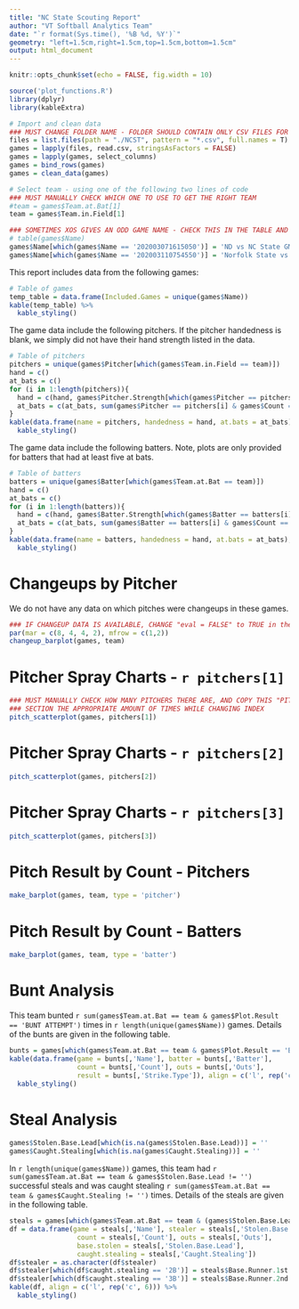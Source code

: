 ```yaml
---
title: "NC State Scouting Report"
author: "VT Softball Analytics Team"
date: "`r format(Sys.time(), '%B %d, %Y')`"
geometry: "left=1.5cm,right=1.5cm,top=1.5cm,bottom=1.5cm"
output: html_document
---
```


```r
knitr::opts_chunk$set(echo = FALSE, fig.width = 10)
```

```r
source('plot_functions.R')
library(dplyr)
library(kableExtra)

# Import and clean data
### MUST CHANGE FOLDER NAME - FOLDER SHOULD CONTAIN ONLY CSV FILES FOR SPECIFIC TEAM
files = list.files(path = "./NCST", pattern = "*.csv", full.names = T)
games = lapply(files, read.csv, stringsAsFactors = FALSE)
games = lapply(games, select_columns)
games = bind_rows(games)
games = clean_data(games)

# Select team - using one of the following two lines of code
### MUST MANUALLY CHECK WHICH ONE TO USE TO GET THE RIGHT TEAM 
#team = games$Team.at.Bat[1]
team = games$Team.in.Field[1]

### SOMETIMES XOS GIVES AN ODD GAME NAME - CHECK THIS IN THE TABLE AND MANUALLY ADJUST ANY ODD ONES
# table(games$Name)
games$Name[which(games$Name == '202003071615050')] = 'ND vs NC State GM 1'
games$Name[which(games$Name == '202003110754550')] = 'Norfolk State vs NC State'
```

This report includes data from the following games:

```r
# Table of games
temp_table = data.frame(Included.Games = unique(games$Name))
kable(temp_table) %>%
  kable_styling()
```

The game data include the following pitchers.  If the pitcher handedness is blank, we simply did not have their hand strength listed in the data.

```r
# Table of pitchers
pitchers = unique(games$Pitcher[which(games$Team.in.Field == team)])
hand = c()
at_bats = c()
for (i in 1:length(pitchers)){
  hand = c(hand, games$Pitcher.Strength[which(games$Pitcher == pitchers[i])[1]])
  at_bats = c(at_bats, sum(games$Pitcher == pitchers[i] & games$Count == '0-0'))
}
kable(data.frame(name = pitchers, handedness = hand, at.bats = at_bats), align = c('l','c','c')) %>%
  kable_styling()
```

The game data include the following batters.  Note, plots are only provided for batters that had at least five at bats.

```r
# Table of batters
batters = unique(games$Batter[which(games$Team.at.Bat == team)])
hand = c()
at_bats = c()
for (i in 1:length(batters)){
  hand = c(hand, games$Batter.Strength[which(games$Batter == batters[i])[1]])
  at_bats = c(at_bats, sum(games$Batter == batters[i] & games$Count == '0-0'))
}
kable(data.frame(name = batters, handedness = hand, at.bats = at_bats), align = c('l','c','c')) %>%
  kable_styling()
```

# Changeups by Pitcher

We do not have any data on which pitches were changeups in these games.

```r
### IF CHANGEUP DATA IS AVAILABLE, CHANGE "eval = FALSE" to TRUE in the line above
par(mar = c(8, 4, 4, 2), mfrow = c(1,2))
changeup_barplot(games, team)
```

# Pitcher Spray Charts - `r pitchers[1]`

```r
### MUST MANUALLY CHECK HOW MANY PITCHERS THERE ARE, AND COPY THIS "PITCHER SPRAY CHART"
### SECTION THE APPROPRIATE AMOUNT OF TIMES WHILE CHANGING INDEX
pitch_scatterplot(games, pitchers[1])
```

# Pitcher Spray Charts - `r pitchers[2]`

```r
pitch_scatterplot(games, pitchers[2])
```

# Pitcher Spray Charts - `r pitchers[3]`

```r
pitch_scatterplot(games, pitchers[3])
```

# Pitch Result by Count - Pitchers

```r
make_barplot(games, team, type = 'pitcher')
```

# Pitch Result by Count - Batters

```r
make_barplot(games, team, type = 'batter')
```

# Bunt Analysis

This team bunted `r sum(games$Team.at.Bat == team & games$Plot.Result == 'BUNT ATTEMPT') ` times in `r length(unique(games$Name))` games.  Details of the bunts are given in the following table.

```r
bunts = games[which(games$Team.at.Bat == team & games$Plot.Result == 'BUNT ATTEMPT'),]
kable(data.frame(game = bunts[,'Name'], batter = bunts[,'Batter'],
                 count = bunts[,'Count'], outs = bunts[,'Outs'],
                 result = bunts[,'Strike.Type']), align = c('l', rep('c', 4))) %>%
  kable_styling()
```

# Steal Analysis

```r
games$Stolen.Base.Lead[which(is.na(games$Stolen.Base.Lead))] = ''
games$Caught.Stealing[which(is.na(games$Caught.Stealing))] = ''
```

In `r length(unique(games$Name))` games, this team had `r sum(games$Team.at.Bat == team & games$Stolen.Base.Lead != '')` successful steals and was caught stealing `r sum(games$Team.at.Bat == team & games$Caught.Stealing != '')` times.  Details of the steals are given in the following table.

```r
steals = games[which(games$Team.at.Bat == team & (games$Stolen.Base.Lead != '' | games$Caught.Stealing != '')),]
df = data.frame(game = steals[,'Name'], stealer = steals[,'Stolen.Base.Lead.Runner'],
                 count = steals[,'Count'], outs = steals[,'Outs'],
                 base.stolen = steals[,'Stolen.Base.Lead'],
                 caught.stealing = steals[,'Caught.Stealing'])
df$stealer = as.character(df$stealer)
df$stealer[which(df$caught.stealing == '2B')] = steals$Base.Runner.1st.Base[which(steals$Caught.Stealing == '2B')]
df$stealer[which(df$caught.stealing == '3B')] = steals$Base.Runner.2nd.Base[which(steals$Caught.Stealing == '3B')]
kable(df, align = c('l', rep('c', 6))) %>%
  kable_styling()
```




